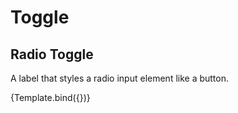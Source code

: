 

<Meta title="Components/Toggle/Radio" component={Toggle} />


# Toggle

## Radio Toggle

A label that styles a radio input element like a button.

<Canvas>
  <Story
    name="Radio"
    args={{
      children: 'Radio toggle',
      id: 'id',
      value: 'value',
      type: 'radio',
    }}
  >
    {Template.bind({})}
  </Story>
</Canvas>
